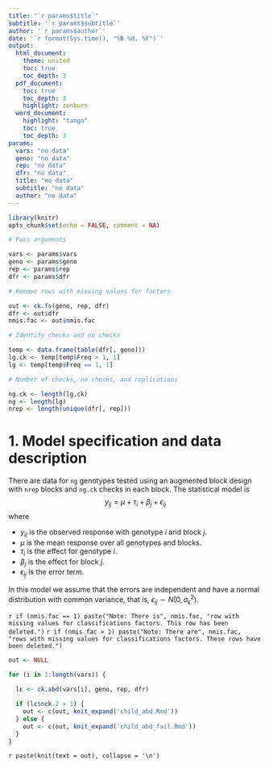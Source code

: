 ```yaml
---
title: "`r params$title`"
subtitle: '`r params$subtitle`'
author: '`r params$author`'
date: '`r format(Sys.time(), "%B %d, %Y")`'
output: 
  html_document:
    theme: united
    toc: true
    toc_depth: 3
  pdf_document:
    toc: true
    toc_depth: 3
    highlight: zenburn
  word_document:
    highlight: "tango"
    toc: true
    toc_depth: 3
params: 
  vars: "no data"
  geno: "no data"
  rep: "no data"
  dfr: "no data"
  title: "no data"
  subtitle: "no data"
  author: "no data"
---
```


```r
library(knitr)
opts_chunk$set(echo = FALSE, comment = NA)
```

```r
# Pass arguments

vars <- params$vars
geno <- params$geno
rep <- params$rep
dfr <- params$dfr

# Remove rows with missing values for factors

out <- ck.fs(geno, rep, dfr)
dfr <- out$dfr
nmis.fac <- out$nmis.fac

# Identify checks and no checks

temp <- data.frame(table(dfr[, geno]))
lg.ck <- temp[temp$Freq > 1, 1]
lg <- temp[temp$Freq == 1, 1]

# Number of checks, no checks, and replications

ng.ck <- length(lg.ck)
ng <- length(lg)
nrep <- length(unique(dfr[, rep]))
```

# 1. Model specification and data description

There are data for `ng` genotypes tested using an augmented block design with `nrep` blocks and `ng.ck` checks in each block. The statistical model is
$$
y_{ij} = \mu + \tau_i + \beta_j + \epsilon_{ij}
$$
where

* $y_{ij}$ is the observed response with genotype $i$ and block $j$.
* $\mu$ is the mean response over all genotypes and blocks.
* $\tau_i$ is the effect for genotype $i$.
* $\beta_j$ is the effect for block $j$.
* $\epsilon_{ij}$ is the error term.

In this model we assume that the errors are independent and have a normal distribution with common variance, that is, $\epsilon_{ij} \sim N(0,\sigma_{\epsilon}^2)$.

`r if (nmis.fac == 1) paste("Note: There is", nmis.fac, "row with missing values for classifications factors. This row has been deleted.")`
`r if (nmis.fac > 1) paste("Note: There are", nmis.fac, "rows with missing values for classifications factors. These rows have been deleted.")`

```r
out <- NULL

for (i in 1:length(vars)) {
  
  lc <- ck.abd(vars[i], geno, rep, dfr)

  if (lc$nck.2 > 1) {
    out <- c(out, knit_expand('child_abd.Rmd'))
  } else {
    out <- c(out, knit_expand('child_abd_fail.Rmd'))
  }
}
```

`r paste(knit(text = out), collapse = '\n')`
